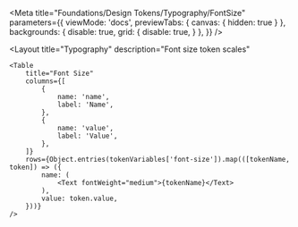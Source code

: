 
<Meta
    title="Foundations/Design Tokens/Typography/FontSize"
    parameters={{
        viewMode: 'docs',
        previewTabs: {
            canvas: { hidden: true }
        },
        backgrounds: {
            disable: true,
            grid: {
                disable: true,
            }
        },
    }}
/>

<Layout
    title="Typography"
    description="Font size token scales"
>
    <Table
        title="Font Size"
        columns={[
            {
                name: 'name',
                label: 'Name',
            },
            {
                name: 'value',
                label: 'Value',
            },
        ]}
        rows={Object.entries(tokenVariables['font-size']).map(([tokenName, token]) => ({
            name: (
                <Text fontWeight="medium">{tokenName}</Text>
            ),
            value: token.value,
        }))}
    />
</Layout>
